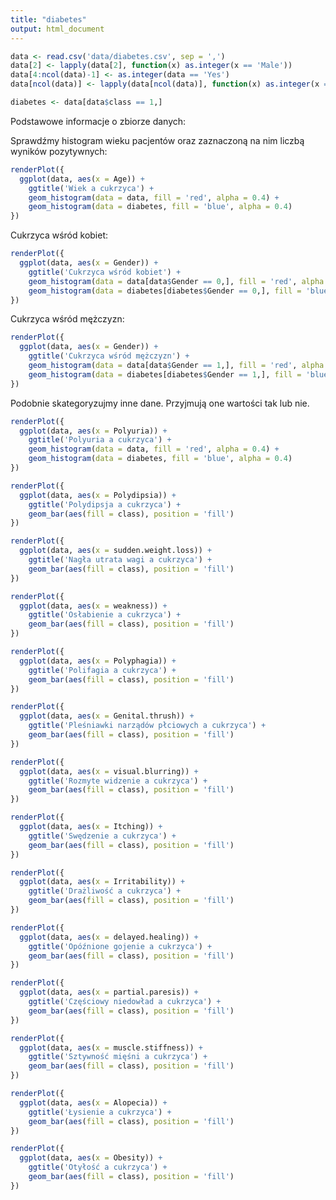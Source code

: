 ```yaml
---
title: "diabetes"
output: html_document
---
```


```r
data <- read.csv('data/diabetes.csv', sep = ',')
data[2] <- lapply(data[2], function(x) as.integer(x == 'Male'))
data[4:ncol(data)-1] <- as.integer(data == 'Yes')
data[ncol(data)] <- lapply(data[ncol(data)], function(x) as.integer(x == 'Positive'))

diabetes <- data[data$class == 1,]
```

Podstawowe informacje o zbiorze danych:

Sprawdźmy histogram wieku pacjentów oraz zaznaczoną na nim liczbą wyników pozytywnych:
```r
renderPlot({
  ggplot(data, aes(x = Age)) +
    ggtitle('Wiek a cukrzyca') +
    geom_histogram(data = data, fill = 'red', alpha = 0.4) +
    geom_histogram(data = diabetes, fill = 'blue', alpha = 0.4)
})
```

Cukrzyca wśród kobiet:

```r
renderPlot({
  ggplot(data, aes(x = Gender)) +
    ggtitle('Cukrzyca wśród kobiet') +
    geom_histogram(data = data[data$Gender == 0,], fill = 'red', alpha = 0.4) +
    geom_histogram(data = diabetes[diabetes$Gender == 0,], fill = 'blue', alpha = 0.4)
})
```

Cukrzyca wśród mężczyzn:

```r
renderPlot({
  ggplot(data, aes(x = Gender)) +
    ggtitle('Cukrzyca wśród mężczyzn') +
    geom_histogram(data = data[data$Gender == 1,], fill = 'red', alpha = 0.4) +
    geom_histogram(data = diabetes[diabetes$Gender == 1,], fill = 'blue', alpha = 0.4)
})
```

Podobnie skategoryzujmy inne dane. Przyjmują one wartości tak lub nie.

```r
renderPlot({
  ggplot(data, aes(x = Polyuria)) +
    ggtitle('Polyuria a cukrzyca') +
    geom_histogram(data = data, fill = 'red', alpha = 0.4) +
    geom_histogram(data = diabetes, fill = 'blue', alpha = 0.4)
})
```

```r
renderPlot({
  ggplot(data, aes(x = Polydipsia)) +
    ggtitle('Polydipsja a cukrzyca') +
    geom_bar(aes(fill = class), position = 'fill')
})
```

```r
renderPlot({
  ggplot(data, aes(x = sudden.weight.loss)) +
    ggtitle('Nagła utrata wagi a cukrzyca') +
    geom_bar(aes(fill = class), position = 'fill')
})
```

```r
renderPlot({
  ggplot(data, aes(x = weakness)) +
    ggtitle('Osłabienie a cukrzyca') +
    geom_bar(aes(fill = class), position = 'fill')
})
```

```r
renderPlot({
  ggplot(data, aes(x = Polyphagia)) +
    ggtitle('Polifagia a cukrzyca') +
    geom_bar(aes(fill = class), position = 'fill')
})
```

```r
renderPlot({
  ggplot(data, aes(x = Genital.thrush)) +
    ggtitle('Pleśniawki narządów płciowych a cukrzyca') +
    geom_bar(aes(fill = class), position = 'fill')
})
```

```r
renderPlot({
  ggplot(data, aes(x = visual.blurring)) +
    ggtitle('Rozmyte widzenie a cukrzyca') +
    geom_bar(aes(fill = class), position = 'fill')
})
```

```r
renderPlot({
  ggplot(data, aes(x = Itching)) +
    ggtitle('Swędzenie a cukrzyca') +
    geom_bar(aes(fill = class), position = 'fill')
})
```

```r
renderPlot({
  ggplot(data, aes(x = Irritability)) +
    ggtitle('Drażliwość a cukrzyca') +
    geom_bar(aes(fill = class), position = 'fill')
})
```

```r
renderPlot({
  ggplot(data, aes(x = delayed.healing)) +
    ggtitle('Opóźnione gojenie a cukrzyca') +
    geom_bar(aes(fill = class), position = 'fill')
})
```

```r
renderPlot({
  ggplot(data, aes(x = partial.paresis)) +
    ggtitle('Częściowy niedowład a cukrzyca') +
    geom_bar(aes(fill = class), position = 'fill')
})
```

```r
renderPlot({
  ggplot(data, aes(x = muscle.stiffness)) +
    ggtitle('Sztywność mięśni a cukrzyca') +
    geom_bar(aes(fill = class), position = 'fill')
})
```

```r
renderPlot({
  ggplot(data, aes(x = Alopecia)) +
    ggtitle('Łysienie a cukrzyca') +
    geom_bar(aes(fill = class), position = 'fill')
})
```

```r
renderPlot({
  ggplot(data, aes(x = Obesity)) +
    ggtitle('Otyłość a cukrzyca') +
    geom_bar(aes(fill = class), position = 'fill')
})
```
